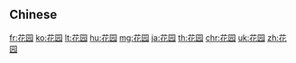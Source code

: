 ==Chinese==
{{zh-see|花園}}

[[fr:花园]]
[[ko:花园]]
[[lt:花园]]
[[hu:花园]]
[[mg:花园]]
[[ja:花园]]
[[th:花园]]
[[chr:花园]]
[[uk:花园]]
[[zh:花园]]